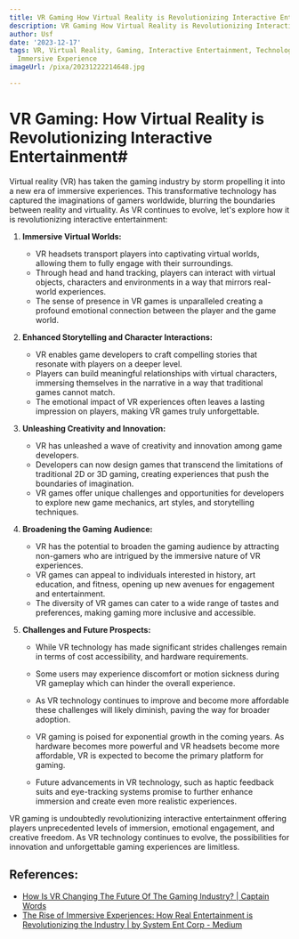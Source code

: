 ```yaml
---
title: VR Gaming How Virtual Reality is Revolutionizing Interactive Entertainment
description: VR Gaming How Virtual Reality is Revolutionizing Interactive Entertainment
author: Usf
date: '2023-12-17'
tags: VR, Virtual Reality, Gaming, Interactive Entertainment, Technology, Innovation,
  Immersive Experience
imageUrl: /pixa/20231222214648.jpg

---
```

# VR Gaming: How  Virtual  Reality  is Revolutionizing Interactive Entertainment#

Virtual reality (VR) has taken the gaming industry by storm propelling it into a new era of immersive experiences. This  transformative technology has captured the imaginations of gamers worldwide, blurring the boundaries between reality and virtuality. As  VR continues  to evolve,  let's explore how it is revolutionizing interactive entertainment:

1. **Immersive Virtual Worlds:**

   - VR headsets transport players into captivating virtual  worlds, allowing  them to  fully engage with  their surroundings.
   - Through head and hand tracking, players  can  interact with virtual objects, characters and environments in a way that mirrors real-world experiences.
   - The sense  of presence in VR games is unparalleled creating a  profound emotional connection between the player and  the game world.

2. **Enhanced Storytelling and Character Interactions:**

   - VR enables game developers to craft compelling  stories that resonate with players on  a  deeper  level.
   - Players can build meaningful relationships with virtual characters,  immersing themselves in the narrative in a way  that  traditional games cannot match.
    - The emotional impact of VR experiences often leaves a lasting impression  on  players, making VR games truly unforgettable.

3. **Unleashing  Creativity and Innovation:**

   - VR has unleashed a wave of creativity and innovation among game developers.
   - Developers can now design games that transcend the limitations of traditional 2D  or 3D  gaming,  creating experiences that push the boundaries of imagination.
   - VR games offer unique challenges and opportunities for  developers to  explore new game mechanics, art styles, and storytelling techniques.

4. **Broadening the Gaming  Audience:**

   - VR has the potential to broaden the gaming  audience by attracting  non-gamers who are intrigued by the immersive nature of  VR  experiences.
   - VR games can appeal to individuals interested in history, art education, and fitness, opening up new avenues for  engagement and entertainment.
   - The diversity of VR games can cater to a wide range of tastes and preferences, making gaming more inclusive  and accessible.

5. **Challenges and Future Prospects:**

   - While VR  technology has made significant strides challenges remain in terms of cost accessibility, and hardware  requirements.
   - Some users may experience discomfort or motion sickness during VR gameplay which can hinder the overall  experience.
   - As VR technology continues to improve and become more affordable these challenges will likely diminish, paving the way for broader adoption.

   - VR gaming is poised for exponential  growth in the coming years. As hardware becomes more powerful  and VR headsets become more  affordable, VR is expected to become the primary platform for gaming.
    - Future  advancements in VR technology, such as haptic feedback suits and eye-tracking systems promise to  further enhance immersion and create even more realistic experiences.


VR gaming is undoubtedly revolutionizing interactive entertainment offering players unprecedented levels of immersion, emotional engagement, and creative  freedom. As VR technology continues  to evolve, the possibilities for innovation and unforgettable gaming experiences are limitless.

## References:
- [How Is VR Changing The Future Of The Gaming Industry? | Captain Words](https://captainwords.com/vr-changing-the-future-of-the-gaming-industry/)
- [The Rise of Immersive Experiences: How Real Entertainment is Revolutionizing the Industry | by System Ent Corp - Medium](https://medium.com/@systementcorp/the-rise-of-immersive-experiences-how-real-entertainment-is-revolutionizing-the-industry-896f532075f8)

